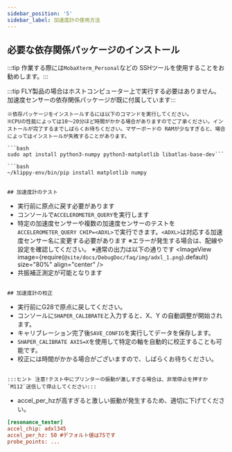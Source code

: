```yaml
---
sidebar_position: '5'
sidebar_label: 加速度計の使用方法
---
```




## 必要な依存関係パッケージのインストール

:::tip 作業する際には`MobaXterm_Personal`などの SSHツールを使用することをお勧めします。:::

:::tip FLY製品の場合はホストコンピューター上で実行する必要はありません。加速度センサーの依存関係パッケージが既に付属しています:::

```
※依存パッケージをインストールするには以下のコマンドを実行してください。
※CPUの性能によっては10～20分ほど時間がかかる場合がありますのでご了承ください。インストールが完了するまでしばらくお待ちください。マザーボードの RAMが少なすぎると、場合によってはインストールが失敗することがあります。

```bash
sudo apt install python3-numpy python3-matplotlib libatlas-base-dev```

```bash
~/klippy-env/bin/pip install matplotlib numpy
```
```

## 加速度計のテスト

```
* 実行前に原点に戻す必要があります
* コンソールで`ACCELEROMETER_QUERY`を実行します
* 特定の加速度センサーや複数の加速度センサーのテストを`ACCELEROMETER_QUERY CHIP=<ADXL>`で実行できます。`<ADXL>`は対応する加速度センサー名に変更する必要があります
※エラーが発生する場合は、配線や設定を確認してください。
※通常の出力は以下の通りです
<ImageView image={require(`@site/docs/DebugDoc/faq/img/adxl_1.png`).default} size="80%" align="center" />
* 共振補正測定が可能となります
```

## 加速度計の校正

```
* 実行前にG28で原点に戻してください。
* コンソールに`SHAPER_CALIBRATE`と入力すると、X、Y の自動調整が開始されます。
* キャリブレーション完了後`SAVE_CONFIG`を実行してデータを保存します。
* `SHAPER_CALIBRATE AXIS=X`を使用して特定の軸を自動的に校正することも可能です。
* 校正には時間がかかる場合がございますので、しばらくお待ちください。
```

:::ヒント 注意!テスト中にプリンターの振動が激しすぎる場合は、非常停止を押すか`M112`送信して停止してください:::

```
* accel_per_hzが高すぎると激しい振動が発生するため、適切に下げてください。

```cfg
[resonance_tester]
accel_chip: adxl345
accel_per_hz: 50 #デフォルト値は75です
probe_points: ...
```
```
